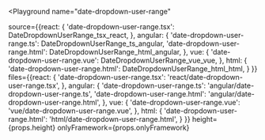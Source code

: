 

<Playground
  name="date-dropdown-user-range"
  
  source={{react: {
             'date-dropdown-user-range.tsx': DateDropdownUserRange_tsx_react,
           },
           angular: {
             'date-dropdown-user-range.ts': DateDropdownUserRange_ts_angular,
             'date-dropdown-user-range.html': DateDropdownUserRange_html_angular,
           },
           vue: {
             'date-dropdown-user-range.vue': DateDropdownUserRange_vue_vue,
           },
           html: {
             'date-dropdown-user-range.html': DateDropdownUserRange_html_html,
           }
}}
  files={{react: {
            'date-dropdown-user-range.tsx': 'react/date-dropdown-user-range.tsx',
          },
          angular: {
            'date-dropdown-user-range.ts': 'angular/date-dropdown-user-range.ts',
            'date-dropdown-user-range.html': 'angular/date-dropdown-user-range.html',
          },
          vue: {
            'date-dropdown-user-range.vue': 'vue/date-dropdown-user-range.vue',
          },
          html: {
            'date-dropdown-user-range.html': 'html/date-dropdown-user-range.html',
          }
}}
  height={props.height}
  onlyFramework={props.onlyFramework}
></Playground>
